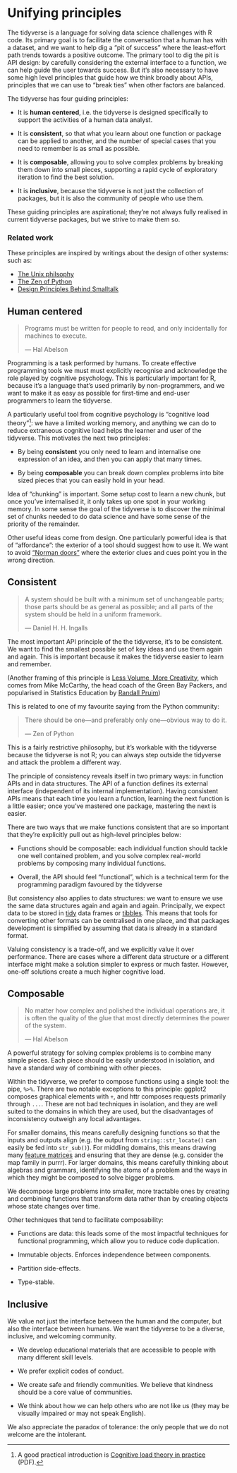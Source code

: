 # Unifying principles

The tidyverse is a language for solving data science challenges with R code. Its primary goal is to facilitate the conversation that a human has with a dataset, and we want to help dig a "pit of success" where the least-effort path trends towards a positive outcome. The primary tool to dig the pit is API design: by carefully considering the external interface to a function, we can help guide the user towards success. But it's also necessary to have some high level principles that guide how we think broadly about APIs, principles that we can use to "break ties" when other factors are balanced.

The tidyverse has four guiding principles:

* It is __human centered__, i.e. the tidyverse is designed specifically to
  support the activities of a human data analyst.
  
* It is __consistent__, so that what you learn about one function or package
  can be applied to another, and the number of special cases that you need
  to remember is as small as possible.

* It is __composable__, allowing you to solve complex problems by breaking
  them down into small pieces, supporting a rapid cycle of exploratory 
  iteration to find the best solution.
  
* It is __inclusive__, because the tidyverse is not just the collection of 
  packages, but it is also the community of people who use them.

These guiding principles are aspirational; they're not always fully realised in current tidyverse packages, but we strive to make them so. 

### Related work {-}

These principles are inspired by writings about the design of other systems: such as:

* [The Unix philsophy][unix-philosophy]
* [The Zen of Python][zen-python]
* [Design Principles Behind Smalltalk][smalltalk-design]

## Human centered

> Programs must be written for people to read, and only incidentally
> for machines to execute.
> 
> --- Hal Abelson

Programming is a task performed by humans. To create effective programming tools we must must explicitly recognise and acknowledge the role played by cognitive psychology. This is particularly important for R, because it's a language that's used primarily by non-programmers, and we want to make it as easy as possible for first-time and end-user programmers to learn the tidyverse. 

A particularly useful tool from cognitive psychology is "cognitive load theory"[^clt]: we have a limited working memory, and anything we can do to reduce extraneous cognitive load helps the learner and user of the tidyverse. This motivates the next two principles:

* By being __consistent__ you only need to learn and internalise one 
  expression of an idea, and then you can apply that many times.
  
* By being __composable__ you can break down complex problems into bite sized
  pieces that you can easily hold in your head.

Idea of "chunking" is important. Some setup cost to learn a new chunk, but once you've internalised it, it only takes up one spot in your working memory. In some sense the goal of the tidyverse is to discover the minimal set of chunks needed to do data science and have some sense of the priority of the remainder. 

[^clt]: A good practical introduction is [Cognitive load theory in practice](https://www.cese.nsw.gov.au/images/stories/PDF/Cognitive_load_theory_practice_guide_AA.pdf) (PDF).

Other useful ideas come from design. One particularly powerful idea is that of "affordance": the exterior of a tool should suggest how to use it. We want to avoid ["Norman doors"][norman-doors] where the exterior clues and cues point you in the wrong direction.

## Consistent

> A system should be built with a minimum set of unchangeable parts; 
> those parts should be as general as possible; and all parts of the 
> system should be held in a uniform framework.
> 
> --- Daniel H. H. Ingalls

The most important API principle of the the tidyverse, it's to be consistent. We want to find the smallest possible set of key ideas and use them again and again. This is important because it makes the tidyverse easier to learn and remember. 

(Another framing of this principle is [Less Volume, More Creativity][less-volume], which comes from Mike McCarthy, the head coach of the Green Bay Packers, and popularised in Statistics Education by [Randall Pruim][randy-pruim])

This is related to one of my favourite saying from the Python community:

> There should be one—and preferably only one—obvious way to do it.
> 
> --- Zen of Python

This is a fairly restrictive philosophy, but it's workable with the tidyverse because the tidyverse is not R; you can always step outside the tidyverse and attack the problem a different way.

The principle of consistency reveals itself in two primary ways: in function APIs and in data structures. The API of a function defines its external interface (independent of its internal implementation). Having consistent APIs means that each time you learn a function, learning the next function is a little easier; once you've mastered one package, mastering the next is easier. 

There are two ways that we make functions consistent that are so important that they're explicitly pull out as high-level principles below:

* Functions should be composable: each individual function should tackle
  one well contained problem, and you solve complex real-world problems by
  composing many individual functions.
  
* Overall, the API should feel "functional", which is a technical term for
  the programming paradigm favoured by the tidyverse

But consistency also applies to data structures: we want to ensure we use the same data structures again and again and again. Principally, we expect data to be stored in [tidy](https://www.jstatsoft.org/article/view/v059i10) data frames or [tibbles](https://github.com/hadley/tibble/). This means that tools for converting other formats can be centralised in one place, and that packages development is simplified by assuming that data is already in a standard format. 

Valuing consistency is a trade-off, and we explicitly value it over performance. There are cases where a different data structure or a different interface might make a solution simpler to express or much faster. However, one-off solutions create a much higher cognitive load.

## Composable

> No matter how complex and polished the individual operations are, 
> it is often the quality of the glue that most directly determines 
> the power of the system. 
>
> --- Hal Abelson

A powerful strategy for solving complex problems is to combine many simple pieces. Each piece should be easily understood in isolation, and have a standard way of combining with other pieces. 

Within the tidyverse, we prefer to compose functions using a single tool: the pipe, `%>%`. There are two notable exceptions to this principle: ggplot2 composes graphical elements with `+`, and httr composes requests primarily through `...`. These are not bad techniques in isolation, and they are well suited to the domains in which they are used, but the disadvantages of inconsistency outweigh any local advantages.

For smaller domains, this means carefully designing functions so that the inputs and outputs align (e.g. the output from `string::str_locate()` can easily be fed into `str_sub()`). For middling domains, this means drawing many [feature matrices](https://www.evanmiller.org/feature-matrix.html) and ensuring that they are dense (e.g. consider the map family in purrr). For larger domains, this means carefully thinking about algebras and grammars, identifying the atoms of a problem and the ways in which they might be composed to solve bigger problems.

We decompose large problems into smaller, more tractable ones by creating and combining functions that transform data rather than by creating objects whose state changes over time.

Other techniques that tend to facilitate composability:

* Functions are data: this leads some of the most impactful techniques for 
  functional programming, which allow you to reduce code duplication.

* Immutable objects. Enforces independence between components.

* Partition side-effects.

* Type-stable.

## Inclusive

We value not just the interface between the human and the computer, but also the interface between humans. We want the tidyverse to be a diverse, inclusive, and welcoming community. 

* We develop educational materials that are accessible to people with many
  different skill levels.

* We prefer explicit codes of conduct. 

* We create safe and friendly communities. We believe that kindness should
  be a core value of communities.

* We think about how we can help others who are not like us 
  (they may be visually impaired or may not speak English).

We also appreciate the paradox of tolerance: the only people that we do not welcome are the intolerant.

[norman-doors]: https://99percentinvisible.org/article/norman-doors/
[less-volume]: http://www.calvin.edu/~rpruim/talks/LessVolume/2015-06-24-AKL/LessVolume-2015-06-24.html#1
[randy-pruim]: https://www.calvin.edu/~rpruim/
[smalltalk-design]: https://refs.devinmcgloin.com/smalltalk/Design-Principles-Behind-Smalltalk.pdf
[zen-python]: https://www.python.org/dev/peps/pep-0020/
[unix-philosophy]: https://homepage.cs.uri.edu/~thenry/resources/unix_art/ch01s06.html
